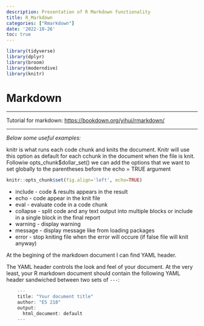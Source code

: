 ```yaml
---
description: Presentation of R Markdown functionality
title: R_Markdown
categories: ["Rmarkdown"]
date: '2022-10-26'
toc: true
---
```


```r
library(tidyverse)
library(dplyr)
library(broom)
library(moderndive)
library(knitr)
```

# Markdown

------------------------------------------------------------------------

Tutorial for markdown: <https://bookdown.org/yihui/rmarkdown/>

------------------------------------------------------------------------

*Below some useful examples:*

knitr is what runs each code chunk and knits the document. Knitr will use this option as default for each cchunk in the document when the file is knit. Followiw opts_chunk\$dollar_set() we can add the options that we want to set globally to the parentheses before the echo = TRUE argument

```r
knitr::opts_chunk$set(fig.align='left', echo=TRUE)
```

-   include - code & results appears in the result
-   echo - code appear in the knit file
-   eval - evaluate code in a code chunk
-   collapse - split code and any text output into multiple blocks or include in a single block in the final report
-   warning - display warning
-   message - display message like from loading packages
-   error - stop kniting file when the error will occure (if false file will knit anyway)

At the begining of the markdown document I can find YAML header.

The YAML header controls the look and feel of your document. At the very least, your R markdown document should contain the following YAML header sandwiched between two sets of `---`:

```r
    ---
    title: "Your document title"
    author: "ES 218"
    output:
      html_document: default
    ---
```
